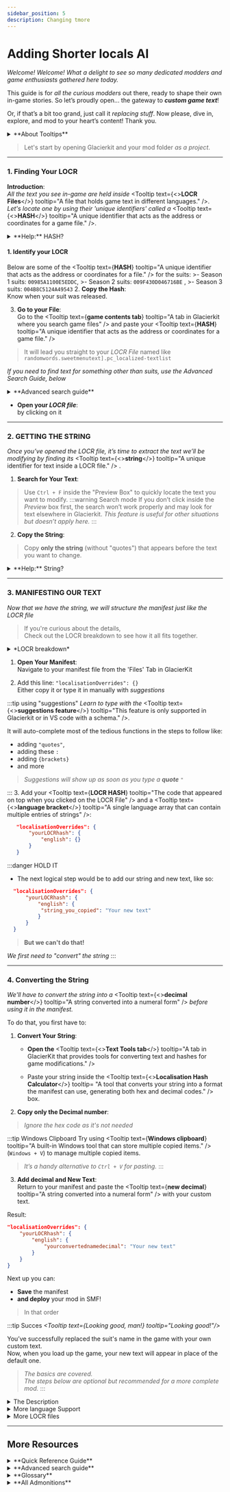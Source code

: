 ```yaml
---
sidebar_position: 5   
description: Changing tmore
---
```




# Adding Shorter locals AI
*Welcome! Welcome! What a delight to see so many dedicated modders and game enthusiasts gathered here today.*  

This guide is for *all the curious modders* out there, ready to shape their own in-game stories. So let’s proudly open... the gateway to ***custom game text***! 

Or, if that’s a bit too grand, just call it *replacing stuff*. Now please, dive in, explore, and mod to your heart’s content! Thank you.



<details>
<summary>**About Tooltips**</summary>
:::info tooltips
*To assist you*, I’ve added <Tooltip
  text={<strong>tooltips</strong>}
  tooltip="This is a tooltip"
/>
 throughout the tutorial to explain any tricky terms as you encounter them. 

<Tooltip text={<><strong>Key terms</strong><span className="icon-alert"></span></>} tooltip="These will need the most attention" /> are marked with an exclamation icon when they're first introduced. Not everything in **bold** is <Tooltip text={<italics>a tooltip</italics>} tooltip="like this one" />. Hover over any tooltip for more help.

    >*Key terms will become clearer as you progress through the tutorial and fully mastered at the end.*
:::
</details>

>Let's start by opening Glacierkit and your mod folder *as a project*.  


---

### **1. Finding Your LOCR**
**Introduction**:  
*All the text you see in-game are held inside* <Tooltip text={<><strong>LOCR Files</strong><span className="icon-alert"></span></>} tooltip="A file that holds game text in different languages." />.  
*Let's locate one by using their 'unique identifiers' called a* <Tooltip text={<><strong>HASH</strong><span className="icon-alert"></span></>} tooltip="A unique identifier that acts as the address or coordinates for a game file." />. 
<details>

<summary>**Help:** HASH?</summary>

>Hashes are a file's assembly path converted into code. 

They are like shortcuts to files, making them easier to work with since they’re much shorter than full file paths.

</details>
 
####  1. Identify your LOCR
 Below are some of the <Tooltip text={<strong>HASH</strong>} tooltip="A unique identifier that acts as the address or coordinates for a file." /> for the suits: 
    >- Season 1 suits: `00985A1100E5EDDC`,
    >- Season 2 suits: `009F430D046716BE` ,
    >- Season 3 suits: `004B8C5124A49543` 
2. **Copy the Hash**:  
Know when your suit was released.

3. **Go to your File**:  
Go to the <Tooltip text={<strong>game contents tab</strong>} tooltip="A tab in Glacierkit where you search game files" /> and paste your <Tooltip text={<strong>HASH</strong>} tooltip="A unique identifier that acts as the address or coordinates for a game file." />
> It will lead you straight to your *LOCR File* named like  
>`randomwords.sweetmenutext].pc_localized-textlist` 


*If you need to find text for something other than suits, use the Advanced Search Guide, below*

<details>
<summary>**Advanced search guide**</summary>

*This guide will teach you how to find ***any text*** with their respective LOCR files*


1. Click on the <Tooltip text={<><strong>Advanced Search Tab</strong><span className="icon-alert"></span></>} tooltip="A tab in GlacierKit for performing extended searches. It has a magnifying glass icon and, is like all other tabs, on the left side." />

2. **Set Your Search Parameters**:
   - Check only the `chunk0` box.
    - Tick the **localisation** option.
>
    :::info Faster Search
    - *`Chunk0` holds all of the text data*
    - *ticking 'localisation' will refine your search to only* <Tooltip text={<italic>localisation-related</italic>} tooltip="The process of adapting content for different languages and regions, such as translating text." /> *text files*.
    :::


3. **Try Multiple Case Variations**:

*Advanced search is* ***case sensitive!***
>You can run multiple searches simultaneously.   
   >Example:
    > - "Blood Money"
    > - "blood money"
    > - "BLOOD MONEY"
    > - "bloodmoney" 

*Watch the task bar at the bottom, which shows the status of your searches.*



4. **Focus on the Right File**: 
   - Your goal is to locate a <Tooltip text={<strong>LOCR File</strong>} tooltip="A file that holds game text in different languages, linked by unique 'strings'." />.
   - You can use `ctrl+f` to find and confirm your text inside of it.


> *Ignore `Line` or `dlge` files as they are irrelevant for the tutorial.*
5. **END**
:::note References
You ***can*** track LOCR files down via `Line` or `dlge` (dialogue) files through the <Tooltip text={<strong>Reference list</strong>} tooltip="A tab that helps you trace how your file connects to others, showing which files it's using or by which ones it's getting.. used" /> too, but using my search method, it'll be highly unlikely you won't have located your LOCR File.
:::
</details>

- **Open your ***LOCR file*****:  
by clicking on it
---

### **2. GETTING THE STRING**

*Once you’ve opened the LOCR file, it’s time to extract the text we’ll be modifying by finding its* <Tooltip text={<><strong>string</strong><span className="icon-alert"></span></>} tooltip="A unique identifier for text inside a LOCR file." /> . 


1. **Search for Your Text**: 

>Use `Ctrl + F` inside the "Preview Box" to quickly locate the text you want to modify.
:::warning Search mode
If you don’t click inside the *Preview* box first, the search won’t work properly and may look for text elsewhere in Glacierkit.
>*This feature is useful for other situations but doesn’t apply here.*
:::
2. **Copy the String**: 

>Copy **only the string** (without "quotes") that appears before the text you want to change.


<details>
<summary>**Help:** String?</summary>

The <Tooltip text={<strong>string</strong>} tooltip="A unique identifier for text inside the LOCR file." /> is the long piece of code that comes *before* each entry of text you see in-game.

Example of a Suit's Name line in a LOCR File:
```json
"989928F2-06D6-42F3-871A-353F07DEF969_LEGACY_HERO_BLOODMONEYSUIT_M_HPA2293_NAME_": "Blood Money Suit"
```
- The **string**: `989928F2-06D6-42F3-871A-353F07DEF969_LEGACY_HERO_BLOODMONEYSUIT_M_HPA2293_NAME_`
- The **text**: `Blood Money Suit`
>Each text you see in game are hold by these "strings". Similar to the HASHes for game files, they are their 'unique identifiers'. Think of them as tags.
:::danger Only string
Ensure you copy the string without quotes, or the process will fail later on!
>You won't even realize until you test it in-game
:::

</details>

---

### **3. MANIFESTING OUR TEXT**
*Now that we have the string, we will structure the manifest just like the LOCR file*

>If you're curious about the details,  
Check out the LOCR breakdown to see how it all fits together.
<details>
<summary>*LOCR breakdown*</summary>

Let's take a closer look at a simplified LOCR file to understand how it's set up:

```json
"en": {
   "string1": "text you see in game",
   "string2": "More text you see in game",
   "string3": "Too much text you see in game"
},
"fr": {
   "string1": "text tu vieux en jeu",
   "string2": "Plus de text tu vieux en jeu",
   "string3": "Trop de texte que vous voyez dans le jeu"
}
```

*Notice the patterns and how specific each piece is written down. This is called the* <Tooltip text={<><strong>"Syntax"</strong><span className="icon-alert"></span></>} tooltip="A set of rules that define how code is written and organized." /> *of a file.*

>*We will recreate this structure in the manifest to replace the text,  
similar to how we handled [blobsfolders](addingblobs.md#step-3-set-up-a-blobsfolder).*
<details>
<summary>Syntax Breakdown</summary>

Looking carefully at the Syntax of a LOCR file, we can see:
- **"Strings"** are linked to the text you see in-game, separated by a `:`.
- Every essential part is enclosed in `"quotes"`.
- Entries and language arrays are separated by `commas`, except for the last one in each section.
- `{Language arrays}` are expressed using <Tooltip text={<strong>language codes</strong>} tooltip="The language identifiers in each language array of a LOCR file" /> (e.g., `"en"` and `"fr"`)
- The **same "strings"** are reused across different language arrays  
*(Functioning as tags that map the same text.)*


</details>


</details>


1. **Open Your Manifest**:  
Navigate to your manifest file from the 'Files' Tab in GlacierKit 

2. Add this line: `"localisationOverrides": {}`  
Either copy it or type it in manually with *suggestions*

:::tip using "suggestions"
*Learn to type with the* <Tooltip text={<><strong>suggestions feature</strong><span className="icon-alert"></span></>} tooltip="This feature is only supported in Glacierkit or in VS code with a schema." />. 

It will auto-complete most of the tedious functions in the steps to follow like:
- adding `"quotes"`, 
- adding these `:`
- adding `{brackets}`
- and more

>*Suggestions will show up as soon as you type a **quote** `"`*

:::
3. Add your <Tooltip text={<strong>LOCR HASH</strong>} tooltip="The code that appeared on top when you clicked on the LOCR File" /> and a <Tooltip text={<><strong>language bracket</strong><span className="icon-alert"></span></>} tooltip="A single language array that can contain multiple entries of strings" />: 
```json
   "localisationOverrides": {
       "yourLOCRhash": {
           "english": {}
       }
   }
   ``` 

:::danger HOLD IT
  - The next logical step would be to add our string and new text, like so:
 ```json
   "localisationOverrides": {
       "yourLOCRhash": {
           "english": {
            "string_you_copied": "Your new text"
           }
       }
   }
   ``` 
  > **But we can't do that!**
  
   *We first need to "convert" the string*
:::

---
### 4. **Converting the String**
*We'll have to convert the string into a* <Tooltip text={<><strong>decimal number</strong><span className="icon-alert"></span></>} tooltip="A string converted into a numeral form" /> *before using it in the manifest.*

To do that, you first have to:
1. **Convert Your String**:
    - **Open the** <Tooltip text={<><strong>Text Tools tab</strong><span className="icon-alert"></span></>} tooltip="A tab in GlacierKit that provides tools for converting text and hashes for game modifications." />
 
    - Paste your string inside the <Tooltip text={<><strong>Localisation Hash Calculator</strong><span className="icon-alert"></span></>} tooltip= "A tool that converts your string into a format the manifest can use, generating both hex and decimal codes." /> box.

2. **Copy only the Decimal number**: 
  >*Ignore the hex code as it's not needed*

:::tip Windows Clipboard 
Try using <Tooltip text={<strong>Windows clipboard</strong>} tooltip="A built-in Windows tool that can store multiple copied items." /> (`Windows + V`) to manage multiple copied items.  

>*It’s a handy alternative to `Ctrl + V` for pasting.* 
:::

3. **Add decimal and New Text**:  
Return to your manifest and paste the <Tooltip text={<strong>new decimal</strong>} tooltip="A string converted into a numeral form" /> with your custom text.


Result:
```json
"localisationOverrides": {
    "yourLOCRhash": {
        "english": {
            "yourconvertednamedecimal": "Your new text"
        }
    }
}
````
Next up you can: 
- **Save** the manifest
- **and deploy** your mod in SMF!
>In that order

:::tip Succes
*<Tooltip text={<italic>Looking good, man!</italic>} tooltip="Looking good!"/>*

You’ve successfully replaced the suit's name in the game with your own custom text.  
Now, when you load up the game, your new text will appear in place of the default one. 
>*The basics are covered.  
The steps below are optional but recommended for a more complete mod.*
:::




<details>

<summary>The Description</summary>

**4. (Optionally) Change the Description**

*To replace the description of your suit as well:*

- Head back to your <Tooltip text={<strong>LOCR File</strong>} tooltip="A file that holds game text in different languages, linked by unique 'strings'." />
- Find and convert <Tooltip text={<strong>the string of suit's description</strong>} tooltip="Usually right below the string of your suit's name" /> using Text Tools
- add the new <Tooltip text={<strong>decimal</strong>} tooltip="A string converted into a numeral form" /> to your manifest. 
>Full example of a suit mod:
```json
"localisationOverrides": {
        "yourLocrHASH": {
            "english": {
                "yourconverteddecimal": "New Suit Name",
                "yourotherconverteddecimal": "New Suit Description"
            }
        }
    }
```
</details>

<details>


<summary>More language Support</summary>

**5. (Optionally) Add more languages**
#### Same Strings:
To have your mod support more languages for users, you will need to make new <Tooltip text={<><strong>language arrays</strong><span className="icon-alert"></span></>} tooltip="A single language array consisting of strings holding text" />

    

To add more languages:
- make another <Tooltip text={<strong>language bracket</strong>} tooltip="A single language array that can contain multiple entries of strings" /> 
- add the same<Tooltip text={<strong> decimal</strong>} tooltip="A string converted into a numeral form" /> with your text


Example of a new language line:
```json
"localisationOverrides": {
        "yourLocrHASH": {
            "english": {
                "yourconverteddecimal": "New Suit Name",
                "yourotherconverteddecimal": "New Suit Description"
            },
            "french": {
                "yourconverteddecimal": "Niveua Costume nome"
            }
        }
    }
```
>***Strings*** *are the same in each language array, making adding languages very easy in the manifest as well.*

:::warning language codes
- The reason why `french` is used here and not `français` is because the<Tooltip text={<strong> manifest's schema</strong>} tooltip="A structure used to validate and provide auto-completion for your manifest, helping you write error-free code." /> is coded in English. 
- As for why it doesn't use the same <Tooltip text={<strong>language codes</strong>} tooltip="The language identifiers in each language array of a LOCR file" /> as the actual <Tooltip text={<strong>LOCR Files</strong>} tooltip="A file that holds game text in different languages, linked by unique 'strings'." /> like `en` or `fr`, is because the manifest's schema is coded like that. 

To see how all languages have to be written down in the manifest, see the
    - <Tooltip text={<><strong>documentation in SMF</strong><span className="icon-alert"></span></>} tooltip="It's the book icon on the left after enabling developer mode in SMF." />. 
    - Or *expand* the tab below

:::
<details>
<summary>All languages Codes</summary>

*All language codes for* <Tooltip text={<strong>'localisationOverrides'</strong>} tooltip="A way to replace or modify in-game text, like names or descriptions, with your own custom text. It allows you to customize how text appears without altering the core game files." />;
- `"english"`
- `"french"`
- `"italian"`
- `"german"`
- `"spanish"`
- `"russian"`
- `"chineseSimplified"`
- `"chineseTraditional"`
- `"japanese"`

</details>
</details>





<details>
<summary>More LOCR files</summary>

*If you need to modify more text that are in different* <Tooltip text={<strong>LOCR Files</strong>} tooltip="A file that holds game text in different languages, linked by unique 'strings'." />: 

1. **Insert a Comma** after your previous <Tooltip text={<><strong>LOCR Array</strong><span className="icon-alert"></span></>} tooltip="an array in the manifest resembling the game's LOCR file" />  in the manifest
2. **Repeat [the steps from start](#1-finding-your-locr)** (or continue here)
2. **Add a New LOCR Array**: Add your LOCR's <Tooltip text={<strong>HASH</strong>} tooltip="A unique identifier that acts as the address or coordinates for a file." /> and make new <Tooltip text={<strong>language arrays</strong>} tooltip="A single language array that can contain multiple entries of strings" /> as needed
3. **Repeat the Conversion**: Use <Tooltip text={<strong>Text Tools</strong>} tooltip="Using the 'Localisation HASH calculator'" /> again to convert any new <Tooltip text={<strong>strings</strong>} tooltip= "A key that links to text in the LOCR File" /> into <Tooltip text={<strong>decimals</strong>} tooltip="A string converted into a numeral form" />.
4. **Update the** <Tooltip text={<strong>manifest</strong>} tooltip="A file in your mod folder that holds important information and can execute code" />: Add the new decimals and your new text.


Example of every aspect from this tutorial applied:
```json
"localisationOverrides": {
    "yourLocrHASH": {
        "english": {
            "yourconverteddecimal": "New Suit Name",
            "yourotherconverteddecimal": "New Suit Description/or Other New Suit name"
        }
    },
    "otherLocrHASH": {
        "english": {
            "somenewconverteddecimal": "More New Suit Name",
            "someotherconverteddecimal": "More New Suit Description/or Other More New Suit name"
        },
        "spanish": {
            "somenewconverteddecimal": "Más nombre de traje nuevo",
            "someotherconverteddecimal": "Más descripción del traje nuevo/u otro nombre del traje más nuevo"
        }
    }
}
```

>*Remember the* <Tooltip text={<strong>syntax rules</strong>} tooltip="A set of rules that define how code is written and organized." /> *and to keep your manifest clean and organized to avoid errors.*


</details>

---
## More Resources

<div id="quickreference"></div>
<details>

<summary>**Quick Reference Guide**</summary>

*If you ever need a quick reminder, here is the tutorial covered in bullet points.*

####  Search Methods
- **Hashes for Suit LOCR Files**:
  - **Season 1**: `00985A1100E5EDDC`
  - **Season 2**: `009F430D046716BE`
  - **Season 3**: `004B8C5124A49543`
- **Search Parameters**: Use <Tooltip text={<strong>Advanced Search</strong>} tooltip="On the left with a magnifying glass icon" /> in GlacierKit for *other text*, 
    - check `chunk0` 
    - enable **localisation**.

#### Step-by-Step Overview

1. **Locate LOCR File**: Use provided hashes or <Tooltip text={<strong>Advanced Search</strong>} tooltip="On the left with a magnifying glass icon" />.
2. **Extract String**: Identify and copy the <Tooltip text={<strong>string</strong>} tooltip="long line of code before your text without the quotes" /> associated with your text.
3. **Convert to Decimal**: Use <Tooltip text={<strong>Text Tools</strong>} tooltip="Use Localisation Hash Calculator" /> to convert the string to a <Tooltip text={<strong>decimal</strong>} tooltip="numbers only code" />.
4. **Update Manifest**:
   ```json
   "localisationOverrides": {
       "yourLOCRhash": {
           "english": {
               "yourconverteddecimal": "Your new text",
               "yourotherconverteddecimal": "More of your new text"
           }
       }
   }
   ```
5. **Add Translations**: Extend the `{language array},` as needed.
6. **Add More LOCR files**: Extend the `{LOCR array},` as needed.

</details>

<details>

<summary>**Advanced search guide**</summary>


*A more concise version of the Advanced search guide from the tutorial*


1. Click on the <Tooltip text={<><strong>Advanced Search Tab</strong><span className="icon-alert"></span></>} tooltip="A tab in GlacierKit for performing extended searches. It has a magnifying glass icon and, is like all other tabs, on the left side." />

2. **Set Your Search Parameters**:
   - Check only the `chunk0` box.
    - Tick the **localisation** option.

3. **Try Multiple Case Variations**:  
    >*Advanced search is* ***case sensitive!*** 

4. **Focus on the Right File**: 
   - Locate a <Tooltip text={<strong>LOCR File</strong>} tooltip="A file that holds game text in different languages, linked by unique 'strings'." />.
   - Use `ctrl+f` to confirm your text


      > *Ignore `Line` or `dlge` files as they are irrelevant for the tutorial.*
:::note
Track LOCR files down via `Line` or `dlge` (dialogue) files through the <Tooltip text={<strong>Reference list</strong>} tooltip="A tab that helps you trace how your file connects to others, showing which files it's using or by which ones it's getting.. used" />.
:::
</details>


<details>
<summary>**Glossary**</summary>


- [**localisation override**](#3-manifesting-our-text) 

>A way to replace or modify in-game text, like names or descriptions, with your own custom text. It allows you to customize how text appears without altering the core game files.
<div class="darker">
- [**LOCR File**](#1-finding-your-locr) 

>A file holding the game’s text, like names and descriptions, organized for different languages.
</div>
- [**HASH**](#1-finding-your-locr)

>A unique identifier that acts as the address or coordinates for a file. Basically an assembly path thats coded
<div class="darker">
- [**String**](#2-getting-the-string) 

>An identifier or 'key' used by LOCR files to attached to unique pieces of text, like names or descriptions.
</div>
- [**Text Tools**](#4-converting-the-string) 

>A tab in GlacierKit that provides tools for converting text and hashes for game modifications.
<div class="darker">
- [**Localisation Hash Calculator**](#4-converting-the-string) 

>A tool that converts your string into a format the manifest can use, generating both hex and decimal codes.
</div>
- [**Convert**](#4-converting-the-string) 

>Using Text Tool's Localisation Hash Calculator to convert a string to its hex or decimal form.
<div class="darker">
- [**Decimal forn/number**](#4-converting-the-string) 

>A numeric representation derived from a string, used for reference in the manifest file.
</div>
- [**manifest file**](#3-manifesting-our-text) 

>A file in your mod folder that holds important information and can execute code.
<div class="darker">
- [**Syntax**](#3-manifesting-our-text) 

>A set of rules that define how code is written and organized.

</div>
- [**language array**](#5-optionally-add-more-languages) 

>A single language array with multiple entries of strings each attached to text you see in-game.
<div class="darker">

- [**language codes**](#5-optionally-add-more-languages) 

>The language identifiers in each language array of a LOCR file.
</div>



---
*Fallen but not forgotten*
<div class="darker">
- **manifest info in SMF** 

> 
>The book icon on the left after enabling developer mode.
</div>
- **VS Code** 

> 
>VS Code makes editing files smoother with features like helpful suggestions and quick fixes, making it easier to catch errors and stay organized as your mod grows.
<div class="darker">
- **schema** 

> 
>A structure used to validate and provide auto-completion for your manifest, helping you write error-free code.
</div>
- **suggestions feature** 

> 
>A feature that autocompletes tedious writing, error checks and suggests available code  based on syntax rules. It's only supported in Glacierkit or in VS code with a schema.".
<div class="darker">
- **localisation** 

> 
>The process of adapting content for different languages and regions, such as translating text.
</div>

- **GlacierKit**

>A modding tool used for editing and managing game files in *Hitman: World of Assassination*.
<div class="darker">
- **game contents**

> A place in GlacierKit.
</div>
- **additional info on top**:  

>The file's properties are displayed on top after clicking it.
<div class="darker">
- **Windows clipboard**:  

>A built-in tool that stores multiple copied items.
</div>
- **using notepad**: 💀
<div class="darker">
- **save icon**:  

>It’s a floppy disk.
</div>
---
</details>




<details>

<summary>**All Admonitions**</summary>


*A collection of the most 'useful admonitions' throughout the tutorial*

:::info HASH
You can interpret <Tooltip text={<strong>HASH</strong>} tooltip="A unique identifier that acts as the address or coordinates for a file." /> lines as a file's specific address or coordinates. They are the file's *unique identifiers* and can bring us straight to the file.
>You will constantly have to use these throughout modding.
:::

:::tip LOCR FILE

A <Tooltip text={<strong>LOCR File</strong>} tooltip="A file that holds game text in different languages, linked by unique 'strings'." /> can be identified with 2 attributes:
    - named like `randomwords.sweetmenutext].pc_localized-textlist` 
    - having a language or translation icon.
:::


:::warning Search Mode
If you don’t click inside *Preview* box first, the search won’t work properly and may look for text elsewhere in  <Tooltip text={<strong>GlacierKit</strong>} tooltip="A modding tool used for editing and managing game files in Hitman: World of Assassination." />.
>This feature is useful for other situations but doesn’t apply here.
:::

:::info multi-language
Try pasting your copied <Tooltip text={<strong>string</strong>} tooltip= "A key that links to text in the LOCR File" /> in <Tooltip text={<strong>the search box</strong>} tooltip= "The one that appears when you search inside the 'Preview box'" />.

You will see your <Tooltip text={<strong>string</strong>} tooltip= "A key that links to text in the LOCR File" /> attached to multiple languages of your suit's name. 
This shows that a specific <Tooltip text={<strong>string</strong>} tooltip= "A key that links to text in the LOCR File" /> will always be the same in every other language `{array}` of a <Tooltip text={<strong>LOCR File</strong>} tooltip="A file that holds game text in different languages, linked by unique 'strings'." />. 

:::

:::tip windows clipboard
Easily manage multiple copied items using <Tooltip text={<strong>Windows clipboard</strong>} tooltip="A built-in tool that stores multiple copied items." />. Press `Windows + V` to activate it. 

Now copy both your: 
- LOCR's <Tooltip text={<strong>HASH</strong>} tooltip="A unique identifier that acts as the address or coordinates for a file." /> and 
- <Tooltip text={<strong>decimal</strong>} tooltip="A string converted into a numeral form" />.
>Make it a habit to paste using `Windows + V` instead of `Ctrl + V` from now on. 

 *It might seem overkill for 2 lines of codes but it'll pay off and it beats* *<Tooltip text={<italic>using notepad</italic>} tooltip="💀" />*  
 
:::

:::tip using "suggestions"
*Now you know how to use the* <Tooltip text={<strong>suggestions feature</strong>} tooltip="This feature is only supported in Glacierkit or in VS code with a schema." />. It will auto-complete most of the tedious functions in the steps to follow like:
- adding "quotes", 
- adding one of these `:`
- adding `{brackets}`
- adding spacing to keep code readable 
- and more

>Suggestions will show up as soon as you type a **quote** `"`
:::

:::info Syntax
If you're paying attention, you might notice that we're setting up the localisation override code in the manifest just like our <Tooltip text={<strong>LOCR File</strong>} tooltip="A file that holds game text in different languages, linked by unique 'strings'." /> 
where we got the <Tooltip text={<strong>strings</strong>} tooltip= "A key that links to text in the LOCR File" /> from. 
Both will be using the same <Tooltip text={<strong>'Syntax'</strong>} tooltip="A set of rules that define how code is written and organized." />.


*Even better too if you have noticed how similar this method is to [the previous *blobs article*](addingblobs.md#step-3-set-up-a-blobsfolder) where we 'recreated'* <Tooltip text={<strong>an assembly path</strong>} tooltip="Bonus points if you connected that HASH lines are 'coded' assembly paths = filePaths + fileNames." />
:::

:::info language codes
- The reason why `french` is used here and not `français` is because the manifest's <Tooltip text={<strong>schema</strong>} tooltip="A structure used to validate and provide auto-completion for your manifest, helping you write error-free code." /> is coded in English. 
- As for why it doesn't use the same <Tooltip text={<strong>language codes</strong>} tooltip="The language identifiers in each language array of a LOCR file" /> as the actual <Tooltip text={<strong>LOCR Files</strong>} tooltip="A file that holds game text in different languages, linked by unique 'strings'." /> like `en` or `fr`, is because the manifest's <Tooltip text={<strong>schema</strong>} tooltip="A structure used to validate and provide auto-completion for your manifest, helping you write error-free code." /> is coded like that. 

To see how all languages have to be written down in the <Tooltip text={<strong>manifest</strong>} tooltip="A file in your mod folder that holds important information and can execute code" />, see the <Tooltip text={<strong>manifest documentation in SMF</strong>} tooltip="It's the book icon on the left after enabling developer mode." />. 
:::

:::tip advanced multiple search   

You can continue to input new searches while others are still in progress.
>Watch the task bar at the bottom, which shows the status of your searches.
:::

:::info Following References 
You *can* track `Line` or `dlge` (dialogue) files via the <Tooltip text={<strong>Reference list</strong>} tooltip="A tab that helps you trace how your file connects to others, showing which files use it or by which ones it's getting.. used" /> to their respective <Tooltip text={<strong>LOCR Files</strong>} tooltip="A file that holds game text in different languages, linked by unique 'strings'." /> too, but using my search method, it'll be highly unlikely you haven't located your <Tooltip text={<strong>LOCR File</strong>} tooltip="A file that holds game text in different languages, linked by unique 'strings'." />
:::

:::tip Succes
*<Tooltip text={<italic>Looking good, man!</italic>} tooltip="Looking good!"/>*

You’ve successfully replaced the suit name and description in the game with your own custom text. Now, when you load up the game, your new text will appear in place of the default one. 
>The steps below are optional but recommended for a more complete mod.
:::


</details>

